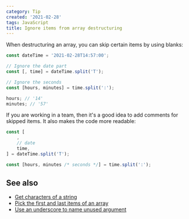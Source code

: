 ```yaml
---
category: Tip
created: '2021-02-28'
tags: JavaScript
title: Ignore items from array destructuring
---
```


When destructuring an array, you can skip certain items by using blanks:

```js
const dateTime = '2021-02-28T14:57:00';

// Ignore the date part
const [, time] = dateTime.split('T');

// Ignore the seconds
const [hours, minutes] = time.split(':');

hours; // '14'
minutes; // '57'
```

If you are working in a team, then it's a good idea to add comments for skipped items. It also makes the code more readable:

```js
const [
    ,
    // date
    time,
] = dateTime.split('T');

const [hours, minutes /* seconds */] = time.split(':');
```

## See also

-   [Get characters of a string](https://phuoc.ng/collection/tips/get-characters-of-a-string)
-   [Pick the first and last items of an array](https://phuoc.ng/collection/tips/pick-the-first-and-last-items-of-an-array)
-   [Use an underscore to name unused argument](https://phuoc.ng/collection/tips/use-an-underscore-to-name-unused-argument)
